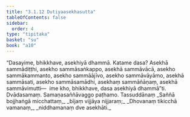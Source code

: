 ```yaml
---
title: "3.1.12 Dutiyaasekhasutta"
tableOfContents: false
sidebar:
  order: 4
type: "tipitaka"
basket: "su"
book: "a10"
---
```



<DynamicBreadcrumb />

<Division number="112" book="a10">

<Paragraph number="981" book="a10">
“Dasayime, bhikkhave, asekhiyā dhammā. Katame dasa? Asekhā sammādiṭṭhi, asekho sammāsaṅkappo, asekhā sammāvācā, asekho sammākammanto, asekho sammāājīvo, asekho sammāvāyāmo, asekhā sammāsati, asekho sammāsamādhi, asekhaṃ sammāñāṇaṃ, asekhā sammāvimutti—  ime kho, bhikkhave, dasa asekhiyā dhammā”ti.

</Paragraph>
</Division>

<Paragraph number="982" type="center" book="a10">
Dvādasamaṃ.



</Paragraph>

<Paragraph number="983" type="center" book="a10">
Samaṇasaññāvaggo paṭhamo.



</Paragraph>

<Paragraph number="984" type="center" book="a10">
Tassuddānaṃ


</Paragraph>

<Paragraph number="985" type="verses" book="a10">
_Saññā bojjhaṅgā micchattaṃ,_  
_bījaṃ vijjāya nijjaraṃ;_  
_Dhovanaṃ tikicchā vamanaṃ,_  
_niddhamanaṃ dve asekhāti._
</Paragraph>
